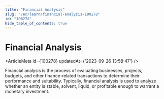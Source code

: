 ```yaml
---
title: "Financial Analysis"
slug: "/en/learn/financial-analysis-100278"
id: "100278"
hide_table_of_contents: true
---
```



# Financial Analysis

<ArticleMeta id={100278} updatedAt={'2023-09-26 13:58:47'} />
<div className='border-solid border-b border-t-0 my-4 border-[var(--ifm-color-gray-300)]' />

Financial analysis is the process of evaluating businesses, projects, budgets, and other finance-related transactions to determine their performance and suitability. Typically, financial analysis is used to analyze whether an entity is stable, solvent, liquid, or profitable enough to warrant a monetary investment.
